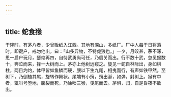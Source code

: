 ```yaml
---
---
---
```

title: 蛇食猴
---



干隆时，有茅八者，少曾贩纸入江西。其地有深山，多纸厂。厂中人每于日将落时，即键户，戒勿他出，曰：「山多异物，不特虎狼也。」一夕，月皎甚，茅不寐，思一启户玩月，瑟缩再四，自恃武勇尚可任，乃启关而出。行不数十武，忽见猴数十，奔泣而来，择一大树而上。茅亦上他树远窥之。旋见一蛇自林际出，身如栱柱，两目灼灼，体甲皆如鱼鳞而硬，腰以下生九尾，相曳而行，有声如铁甲然。至树下，乃倒植其尾，旋转作舞状。尾端有小窍，窍出涎，如弹，射树上。猴有中者，辄叫号堕地，腹裂而死，乃徐啖三猴，曳尾而去。茅惧，归，自是昏夜不敢出。